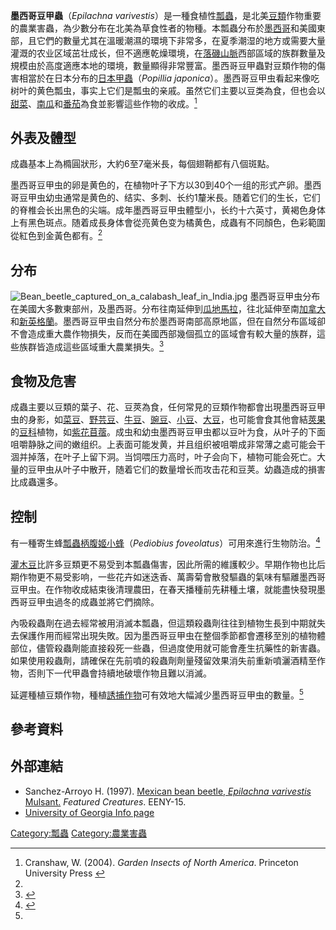 {{Speciesbox
| image = Epilachna varivestis (cropped).jpg
| taxon = Epilachna varivestis
| authority = [[Étienne_Mulsant|Mulsant]], 1850
| synonyms = *''Epilachna cervina'' <small>Mulsant, 1850</small>
*''Epilachna corrupta'' <small>Mulsant, 1850</small>
*''Epilachna cuprea'' <small>Cockerell, 1918</small>
*''Epilachna genuina'' <small>Mulsant, 1850</small>
*''Epilachna juncta'' <small>Johnson, 1910</small>
*''Epilachna maculiventris'' <small>Bland, 1864</small>
*''Epilachna toweri'' <small>Johnson, 1910</small><ref>McNamara J., 1991. Family Coccinellidae (ladybird beetles). In: Bousquet, Y. (Ed.), Checklist of beetles of Canada and Alaska. Research Branch, Agriculture Canada. Publication 1861/E., Ottawa. 430pp</ref>
}}

{{Wikispecies|Epilachna varivestis}}
{{Commons category|Epilachna varivestis}}

'''墨西哥豆甲蟲'''（''Epilachna varivestis''）是一種食植性[[瓢蟲|瓢蟲]]，是北美[[豆類|豆類]]作物重要的農業害蟲，為少數分布在北美為草食性者的物種。本瓢蟲分布於[[墨西哥|墨西哥]]和美國東部，且它們的數量尤其在溫暖潮濕的環境下非常多，在夏季潮湿的地方或需要大量灌溉的农业区域茁壮成长，但不適應乾燥環境，在[[落磯山脈|落磯山脈]]西部區域的族群數量及規模由於高度適應本地的環境，數量顯得非常豐富。墨西哥豆甲蟲對豆類作物的傷害相當於在日本分布的[[日本甲蟲|日本甲蟲]]（''Popillia japonica''）。墨西哥豆甲虫看起来像吃树叶的黄色瓢虫，事实上它们是瓢虫的亲戚。虽然它们主要以豆类為食，但也会以[[甜菜|甜菜]]、[[南瓜|南瓜]]和[[番茄|番茄]]為食並影響這些作物的收成。<ref>Cranshaw, W. (2004). ''Garden Insects of North America''. Princeton University Press {{ISBN|0-691-09561-2}}</ref>

== 外表及體型 ==
成蟲基本上為橢圓狀形，大約6至7毫米長，每個翅鞘都有八個斑點。

墨西哥豆甲虫的卵是黄色的，在植物叶子下方以30到40个一组的形式产卵。墨西哥豆甲虫幼虫通常是黄色的、结实、多刺、长约1釐米長。随着它们的生长，它们的脊椎会长出黑色的尖端。成年墨西哥豆甲虫體型小，长约十六英寸，黄褐色身体上有黑色斑点。随着成長身体會從亮黄色变为橘黄色，成蟲有不同顏色，色彩範圍從紅色到金黃色都有。<ref name="UFfactsheet" />

== 分布 ==
[[File:Bean_beetle_captured_on_a_calabash_leaf_in_India.jpg|thumb]]
墨西哥豆甲虫分布在美國大多數東部州，及墨西哥。分布往南延伸到[[瓜地馬拉|瓜地馬拉]]，往北延伸至南[[加拿大|加拿大]]和[[新英格蘭|新英格蘭]]。墨西哥豆甲虫自然分布於墨西哥南部高原地區，但在自然分布區域卻不會造成重大農作物損失，反而在美國西部幾個孤立的區域會有較大量的族群，這些族群皆造成這些區域重大農業損失。<ref name="UFfactsheet">{{cite web|title=Mexican bean beetle - Epilachna varivestis Mulsant|url=http://entnemdept.ufl.edu/creatures/veg/bean/mexican_bean_beetle.htm|accessdate=3 April 2020|website=entnemdept.ufl.edu|archive-date=2021-01-18|archive-url=https://web.archive.org/web/20210118070223/http://entnemdept.ufl.edu/creatures/veg/bean/MEXICAN_BEAN_BEETLE.HTM|dead-url=no}}</ref>

== 食物及危害 ==
成蟲主要以豆類的葉子、花、豆莢為食，任何常見的豆類作物都會出現墨西哥豆甲虫的身影，如[[菜豆|菜豆]]、[[野芸豆|野芸豆]]、[[牛豆|牛豆]]、[[豌豆|豌豆]]、[[小豆|小豆]]、[[大豆|大豆]]，也可能會食其他會結[[莢果|莢果]]的[[豆科|豆科]]植物，如[[紫花苜蓿|紫花苜蓿]]。成虫和幼虫墨西哥豆甲虫都以豆叶为食，从叶子的下面咀嚼静脉之间的嫩组织。上表面可能发黄，并且组织被咀嚼成非常薄之處可能会干涸并掉落，在叶子上留下洞。当饲喂压力高时，叶子会向下，植物可能会死亡。大量的豆甲虫从叶子中散开，随着它们的数量增长而攻击花和豆荚。幼蟲造成的損害比成蟲還多。

== 控制 ==
有一種寄生蜂[[瓢蟲柄腹姬小蜂|瓢蟲柄腹姬小蜂]]（''Pediobius foveolatus''）可用來進行生物防治。<ref>{{cite web|title=Mexican Bean Beetle, Biological Control|url=https://ag.umass.edu/vegetable/fact-sheets/mexican-bean-beetle-biological-control|accessdate=3 April 2020|date=14 January 2015|language=en|website=Center for Agriculture, Food and the Environment|archive-date=2020-10-30|archive-url=https://web.archive.org/web/20201030184220/https://ag.umass.edu/vegetable/fact-sheets/mexican-bean-beetle-biological-control|dead-url=no}}</ref>

[[灌木豆|灌木豆]]比許多豆類更不易受到本瓢蟲傷害，因此所需的維護較少。早期作物也比后期作物更不易受影响，一些花卉如迷迭香、萬壽菊會散發驅蟲的氣味有驅離墨西哥豆甲虫。在作物收成結束後清理農田，在春天播種前先耕種土壤，就能盡快發現墨西哥豆甲虫過冬的成蟲並將它們摘除。

內吸殺蟲劑在過去經常被用消滅本瓢蟲，但這類殺蟲劑往往到植物生長到中期就失去保護作用而經常出現失敗。因为墨西哥豆甲虫在整個季節都會遷移至別的植物體部位，儘管殺蟲劑能直接殺死一些蟲，但過度使用就可能會產生抗藥性的新害蟲。如果使用殺蟲劑，請確保在先前噴的殺蟲劑劑量殘留效果消失前重新噴灑酒精至作物，否則下一代甲蟲會持續地破壞作物且難以消滅。

延遲種植豆類作物，種植[[誘捕作物|誘捕作物]]可有效地大幅減少墨西哥豆甲虫的數量。<ref name="UFfactsheet" />

== 參考資料 ==
{{Reflist}}

== 外部連結 ==
* Sanchez-Arroyo H. (1997). [http://entomology.ifas.ufl.edu/creatures/veg/bean/mexican_bean_beetle.htm Mexican bean beetle, ''Epilachna varivestis'' Mulsant.] {{Wayback|url=http://entomology.ifas.ufl.edu/creatures/veg/bean/mexican_bean_beetle.htm |date=20191220010051 }} ''Featured Creatures''. EENY-15.
* [https://web.archive.org/web/20060901185152/http://www.gaipm.org/top50/mexican.html University of Georgia Info page]

{{Taxonbar|from=Q1563577}}
[[Category:瓢蟲|Category:瓢蟲]]
[[Category:農業害蟲|Category:農業害蟲]]